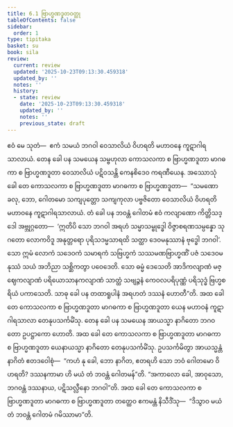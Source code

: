 ```yaml
---
title: 6.1 ဗြာဟ္မဏဒူတဝတ္ထု
tableOfContents: false
sidebar:
  order: 1
type: tipitaka
basket: su
book: sila
review:
  current: review
  updated: '2025-10-23T09:13:30.459318'
  updated_by: ''
  notes: ''
  history:
  - state: review
    date: '2025-10-23T09:13:30.459318'
    updated_by: ''
    notes: ''
    previous_state: draft
---
```



<ReviewStatus review={frontmatter.review} showDetails={true} />

<HypothesisAnnotation frontmatter={frontmatter} />

<DynamicBreadcrumb />

<Division number="359" book="sila" e="ch" v="6" p="143">

<Paragraph number="597" book="sila">
ဧဝံ မေ သုတံ—  ဧကံ သမယံ ဘဂဝါ ဝေသာလိယံ ဝိဟရတိ မဟာဝနေ ကူဋာဂါရသာလာယံ. တေန ခေါ ပန သမယေန သမ္ဗဟုလာ ကောသလကာ စ ဗြာဟ္မဏဒူတာ မာဂဓကာ စ ဗြာဟ္မဏဒူတာ ဝေသာလိယံ ပဋိဝသန္တိ ကေနစိဒေဝ ကရဏီယေန. အဿောသုံ ခေါ တေ ကောသလကာ စ ဗြာဟ္မဏဒူတာ မာဂဓကာ စ ဗြာဟ္မဏဒူတာ—  “သမဏော ခလု, ဘော, ဂေါတမော သကျပုတ္တော သကျကုလာ ပဗ္ဗဇိတော ဝေသာလိယံ ဝိဟရတိ မဟာဝနေ ကူဋာဂါရသာလာယံ. တံ ခေါ ပန ဘဝန္တံ ဂေါတမံ ဧဝံ ကလျာဏော ကိတ္တိသဒ္ဒေါ အဗ္ဘုဂ္ဂတော—  ‘ဣတိပိ သော ဘဂဝါ အရဟံ သမ္မာသမ္ဗုဒ္ဓေါ ဝိဇ္ဇာစရဏသမ္ပန္နော သုဂတော လောကဝိဒူ အနုတ္တရော ပုရိသဒမ္မသာရထိ သတ္ထာ ဒေဝမနုဿာနံ ဗုဒ္ဓေါ ဘဂဝါ’. သော ဣမံ လောကံ သဒေဝကံ သမာရကံ သဗြဟ္မကံ သဿမဏဗြာဟ္မဏိံ ပဇံ သဒေဝမနုဿံ သယံ အဘိညာ သစ္ဆိကတွာ ပဝေဒေတိ. သော ဓမ္မံ ဒေသေတိ အာဒိကလျာဏံ မဇ္ဈေကလျာဏံ ပရိယောသာနကလျာဏံ သာတ္ထံ သဗျဉ္ဇနံ ကေဝလပရိပုဏ္ဏံ ပရိသုဒ္ဓံ ဗြဟ္မစရိယံ ပကာသေတိ. သာဓု ခေါ ပန တထာရူပါနံ အရဟတံ ဒဿနံ ဟောတီ”တိ.
</Paragraph>

</Division>
<Division number="360" book="sila" e="ch" v="6" p="143">

<Paragraph number="598" book="sila">
အထ ခေါ တေ ကောသလကာ စ ဗြာဟ္မဏဒူတာ မာဂဓကာ စ ဗြာဟ္မဏဒူတာ ယေန မဟာဝနံ ကူဋာဂါရသာလာ တေနုပသင်္ကမိံသု. တေန ခေါ ပန သမယေန အာယသ္မာ နာဂိတော ဘဂဝတော ဥပဋ္ဌာကော ဟောတိ. အထ ခေါ တေ ကောသလကာ စ ဗြာဟ္မဏဒူတာ မာဂဓကာ စ ဗြာဟ္မဏဒူတာ ယေနာယသ္မာ နာဂိတော တေနုပသင်္ကမိံသု. ဥပသင်္ကမိတွာ အာယသ္မန္တံ နာဂိတံ ဧတဒဝေါစုံ—  “ကဟံ နု ခေါ, ဘော နာဂိတ, ဧတရဟိ သော ဘဝံ ဂေါတမော ဝိဟရတိ? ဒဿနကာမာ ဟိ မယံ တံ ဘဝန္တံ ဂေါတမန်”တိ. “အကာလော ခေါ, အာဝုသော, ဘဂဝန္တံ ဒဿနာယ, ပဋိသလ္လီနော ဘဂဝါ”တိ. အထ ခေါ တေ ကောသလကာ စ ဗြာဟ္မဏဒူတာ မာဂဓကာ စ ဗြာဟ္မဏဒူတာ တတ္ထေဝ ဧကမန္တံ နိသီဒိံသု—  “ဒိသွာဝ မယံ တံ ဘဝန္တံ ဂေါတမံ ဂမိဿာမာ”တိ.
</Paragraph>
</Division>